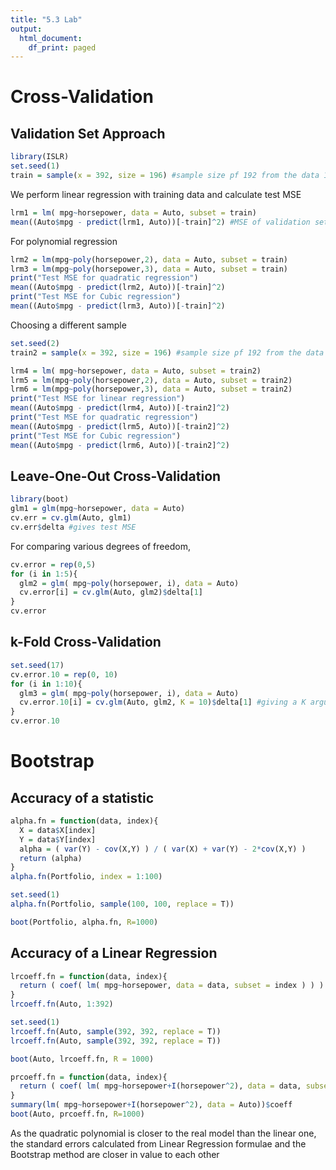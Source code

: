 ```yaml
---
title: "5.3 Lab"
output:
  html_document:
    df_print: paged
---
```

 
# Cross-Validation

## Validation Set Approach
```r
library(ISLR)
set.seed(1)
train = sample(x = 392, size = 196) #sample size pf 192 from the data 1:392
```
We perform linear regression with training data and calculate test MSE
```r
lrm1 = lm( mpg~horsepower, data = Auto, subset = train)
mean((Auto$mpg - predict(lrm1, Auto))[-train]^2) #MSE of validation set
```
For polynomial regression
```r
lrm2 = lm(mpg~poly(horsepower,2), data = Auto, subset = train)
lrm3 = lm(mpg~poly(horsepower,3), data = Auto, subset = train)
print("Test MSE for quadratic regression")
mean((Auto$mpg - predict(lrm2, Auto))[-train]^2)
print("Test MSE for Cubic regression")
mean((Auto$mpg - predict(lrm3, Auto))[-train]^2)
```
Choosing a different sample
```r
set.seed(2)
train2 = sample(x = 392, size = 196) #sample size pf 192 from the data 1:392
```

```r
lrm4 = lm( mpg~horsepower, data = Auto, subset = train2)
lrm5 = lm(mpg~poly(horsepower,2), data = Auto, subset = train2)
lrm6 = lm(mpg~poly(horsepower,3), data = Auto, subset = train2)
print("Test MSE for linear regression")
mean((Auto$mpg - predict(lrm4, Auto))[-train2]^2)
print("Test MSE for quadratic regression")
mean((Auto$mpg - predict(lrm5, Auto))[-train2]^2)
print("Test MSE for Cubic regression")
mean((Auto$mpg - predict(lrm6, Auto))[-train2]^2)
```
## Leave-One-Out Cross-Validation
```r
library(boot)
glm1 = glm(mpg~horsepower, data = Auto)
cv.err = cv.glm(Auto, glm1)
cv.err$delta #gives test MSE
```
For comparing various degrees of freedom,
```r
cv.error = rep(0,5)
for (i in 1:5){
  glm2 = glm( mpg~poly(horsepower, i), data = Auto)
  cv.error[i] = cv.glm(Auto, glm2)$delta[1]
}
cv.error
```
## k-Fold Cross-Validation
```r
set.seed(17)
cv.error.10 = rep(0, 10)
for (i in 1:10){
  glm3 = glm( mpg~poly(horsepower, i), data = Auto)
  cv.error.10[i] = cv.glm(Auto, glm2, K = 10)$delta[1] #giving a K argument makes this k-Fold from LOOCV
}
cv.error.10
```
# Bootstrap

## Accuracy of a statistic
```r
alpha.fn = function(data, index){
  X = data$X[index]
  Y = data$Y[index]
  alpha = ( var(Y) - cov(X,Y) ) / ( var(X) + var(Y) - 2*cov(X,Y) )
  return (alpha)
}
alpha.fn(Portfolio, index = 1:100)
```
```r
set.seed(1)
alpha.fn(Portfolio, sample(100, 100, replace = T))
```
```r
boot(Portfolio, alpha.fn, R=1000)
```
## Accuracy of a Linear Regression
```r
lrcoeff.fn = function(data, index){
  return ( coef( lm( mpg~horsepower, data = data, subset = index ) ) )
}
lrcoeff.fn(Auto, 1:392)
```
```r
set.seed(1)
lrcoeff.fn(Auto, sample(392, 392, replace = T))
lrcoeff.fn(Auto, sample(392, 392, replace = T))
```
```r
boot(Auto, lrcoeff.fn, R = 1000)
```
```r
prcoeff.fn = function(data, index){
  return ( coef( lm( mpg~horsepower+I(horsepower^2), data = data, subset = index ) ) )
}
summary(lm( mpg~horsepower+I(horsepower^2), data = Auto))$coeff
boot(Auto, prcoeff.fn, R=1000)
```
As the quadratic polynomial is closer to the real model than the linear one, the standard errors calculated from Linear Regression formulae and the Bootstrap method are closer in value to each other